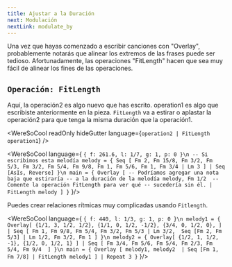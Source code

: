 ```yaml
---
title: Ajustar a la Duración
next: Modulación
nextLink: modulate_by
---
```


Una vez que hayas comenzado a escribir canciones con "Overlay", probablemente notarás que alinear los extremos de las frases puede ser tedioso.
Afortunadamente, las operaciones "FitLength" hacen que sea muy fácil de alinear
los fines de las operaciones.

## `Operación: FitLength`
Aquí, la operación2 es algo nuevo que has escrito.
operation1 es algo que escribiste anteriormente en la pieza.
`FitLength` va a estirar o aplastar la operación2
para que tenga la misma duración que la operación1.

<WereSoCool
  readOnly
  hideGutter
  language={`operation2 | FitLength operation1`}
/>

<WereSoCool language={
`{ f: 261.6, l: 1/7, g: 1, p: 0 }\n
-- Si escribimos esta melodía
melody = {
  Seq [
    Fm 2, Fm 15/8, Fm 3/2, Fm 5/3, Fm 3/2, Fm 5/4,
    Fm 9/8, Fm 1, Fm 5/6, Fm 1,
    Fm 3/4 | Lm 3
  ]
  | Seq [AsIs, Reverse]
}\n
main = {
  Overlay [
    -- Podríamos agregar una nota baja que estiraría
    -- a la duración de la melodía
    melody,
    Fm 1/2 
    -- Comente la operación FitLength para ver qué
    -- sucedería sin él.
    | FitLength melody
  ]
}`
}/>

Puedes crear relaciones rítmicas muy complicadas usando `Fitlength`.

<WereSoCool language={
`{ f: 440, l: 1/3, g: 1, p: 0 }\n
melody1 = {
  Overlay[
      {1/1, 3, 1/2, 1/2},
      {1/1, 0, 1/2, -1/2},
      {3/4, 0, 1/2, 0},
  ]
  | Seq [
    Fm 1, Fm 9/8, Fm 5/4, Fm 3/2, Fm 5/3 | Lm 3/2, 
    Seq [Fm 2, Fm 5/3] | Lm 1/2,
    Fm 3/2, Fm 1
  ]
}\n
melody2 = {
  Overlay[
      {1/2, 1, 1/2, -1},
      {1/2, 0, 1/2, 1}
  ]
  | Seq [
    Fm 3/4, Fm 5/6, Fm 5/4, Fm 2/3, Fm 5/4, Fm 9/4 
  ]
}\n
main = {
  Overlay [
    melody1,
    melody2 
    | Seq [Fm 1, Fm 7/8]
    | FitLength melody1
  ]
  | Repeat 3
}`
}/>

